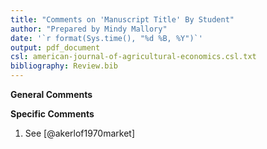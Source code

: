 ```yaml
---
title: "Comments on 'Manuscript Title' By Student"
author: "Prepared by Mindy Mallory"
date: '`r format(Sys.time(), "%d %B, %Y")`'
output: pdf_document
csl: american-journal-of-agricultural-economics.csl.txt
bibliography: Review.bib
---
```



**General Comments**



 


**Specific Comments**

1. See [@akerlof1970market]
